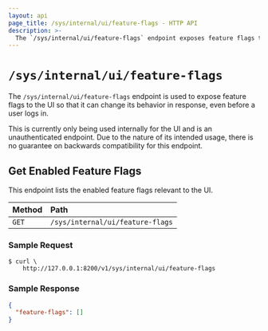 ```yaml
---
layout: api
page_title: /sys/internal/ui/feature-flags - HTTP API
description: >-
  The `/sys/internal/ui/feature-flags` endpoint exposes feature flags to the UI.
---
```


# `/sys/internal/ui/feature-flags`

The `/sys/internal/ui/feature-flags` endpoint is used to expose feature flags
to the UI so that it can change its behavior in response, even before a user logs in.

This is currently only being used internally for the UI and is
an unauthenticated endpoint.  Due to the nature of its intended usage, there is no
guarantee on backwards compatibility for this endpoint.

## Get Enabled Feature Flags

This endpoint lists the enabled feature flags relevant to the UI.

| Method | Path                             |
| :----- | :------------------------------- |
| `GET`  | `/sys/internal/ui/feature-flags` |

### Sample Request

```shell-session
$ curl \
    http://127.0.0.1:8200/v1/sys/internal/ui/feature-flags
```

### Sample Response

```json
{
  "feature-flags": []
}
```
